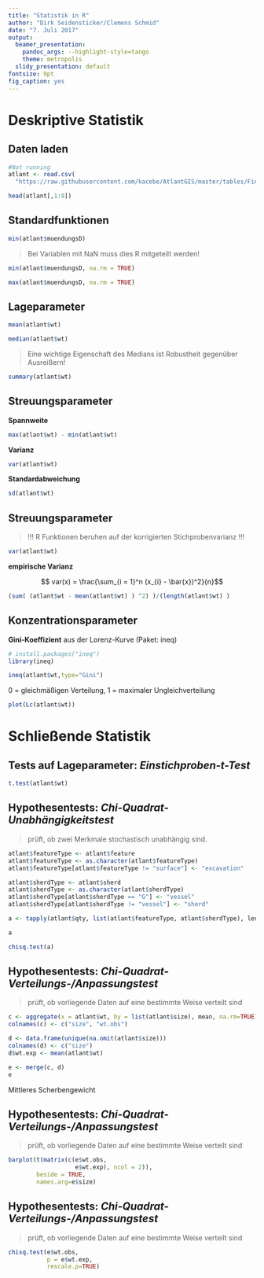 ```yaml
--- 
title: "Statistik in R"
author: "Dirk Seidensticker/Clemens Schmid"
date: "7. Juli 2017"
output:
  beamer_presentation:
    pandoc_args: --highlight-style=tango
    theme: metropolis
  slidy_presentation: default
fontsize: 9pt
fig_caption: yes
---
```


# Deskriptive Statistik

## Daten laden

```r
#Not running
atlant <- read.csv(
  "https://raw.githubusercontent.com/kacebe/AtlantGIS/master/tables/Finds.csv", sep = ',', encoding = 'UTF-8')
```

```r
head(atlant[,1:9])
```

## Standardfunktionen

```r
min(atlant$muendungsD)
```

> Bei Variablen mit NaN muss dies R mitgeteilt werden!

```r
min(atlant$muendungsD, na.rm = TRUE)
```

```r
max(atlant$muendungsD, na.rm = TRUE)
```

## Lageparameter

```r
mean(atlant$wt)
```

```r
median(atlant$wt)
```

> Eine wichtige Eigenschaft des Medians ist Robustheit gegenüber Ausreißern!

```r
summary(atlant$wt)
```

## Streuungsparameter

**Spannweite**

```r
max(atlant$wt) - min(atlant$wt)
```

**Varianz**

```r
var(atlant$wt)
```

**Standardabweichung**

```r
sd(atlant$wt)
```

## Streuungsparameter

> !!!  R Funktionen beruhen auf der korrigierten Stichprobenvarianz !!!

```r
var(atlant$wt)
```

**empirische Varianz**

$$ var(x) = \frac{\sum_{i = 1}^n (x_{i} - \bar{x})^2}{n}$$

```r
(sum( (atlant$wt - mean(atlant$wt) ) ^2) )/(length(atlant$wt) )
```

## Konzentrationsparameter

**Gini-Koeffizient** aus der Lorenz-Kurve (Paket: ineq)

```r
# install.packages("ineq")
library(ineq)
```

```r
ineq(atlant$wt,type="Gini")
```

0 = gleichmäßigen Verteilung, 1 = maximaler Ungleichverteilung

```r
plot(Lc(atlant$wt))
```



# Schließende Statistik

## Tests auf Lageparameter: *Einstichproben-t-Test*

```r
t.test(atlant$wt)
```


##  Hypothesentests: *Chi-Quadrat-Unabhängigkeitstest*

> prüft, ob zwei Merkmale stochastisch unabhängig sind.

```r
atlant$featureType <- atlant$feature
atlant$featureType <- as.character(atlant$featureType)
atlant$featureType[atlant$featureType != "surface"] <- "excavation"

atlant$sherdType <- atlant$sherd
atlant$sherdType <- as.character(atlant$sherdType)
atlant$sherdType[atlant$sherdType == "G"] <- "vessel"
atlant$sherdType[atlant$sherdType != "vessel"] <- "sherd"

a <- tapply(atlant$qty, list(atlant$featureType, atlant$sherdType), length)
```

```r
a
```

```r
chisq.test(a)
```


##  Hypothesentests: *Chi-Quadrat-Verteilungs-/Anpassungstest*

> prüft, ob vorliegende Daten auf eine bestimmte Weise verteilt sind

```r
c <- aggregate(x = atlant$wt, by = list(atlant$size), mean, na.rm=TRUE)
colnames(c) <- c("size", "wt.obs")

d <- data.frame(unique(na.omit(atlant$size)))
colnames(d) <- c("size")
d$wt.exp <- mean(atlant$wt)

e <- merge(c, d)
e
```

Mittleres Scherbengewicht


##  Hypothesentests: *Chi-Quadrat-Verteilungs-/Anpassungstest*

> prüft, ob vorliegende Daten auf eine bestimmte Weise verteilt sind


```r
barplot(t(matrix(c(e$wt.obs, 
                   e$wt.exp), ncol = 2)), 
        beside = TRUE,
        names.arg=e$size)
```

##  Hypothesentests: *Chi-Quadrat-Verteilungs-/Anpassungstest*

> prüft, ob vorliegende Daten auf eine bestimmte Weise verteilt sind


```r
chisq.test(e$wt.obs, 
           p = e$wt.exp, 
           rescale.p=TRUE)
```


